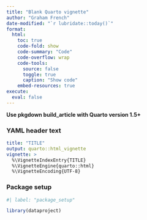 ```yaml
---
title: "Blank Quarto vignette"
author: "Graham French"
date-modified: "`r lubridate::today()`"
format: 
  html:
    toc: true
    code-fold: show
    code-summary: "Code"
    code-overflow: wrap
    code-tools:
      source: false
      toggle: true
      caption: "Show code"
    embed-resources: true
execute: 
  eval: false	
---
```




**Use pkgdown build_article with Quarto version 1.5+**

### YAML header text

``` yaml
title: "TITLE"
output: quarto::html_vignette
vignette: >
  %\VignetteIndexEntry{TITLE}
  %\VignetteEngine{quarto::html}
  %\VignetteEncoding{UTF-8}
```

### Package setup

```r
#| label: "package_setup"

library(dataproject)
```
